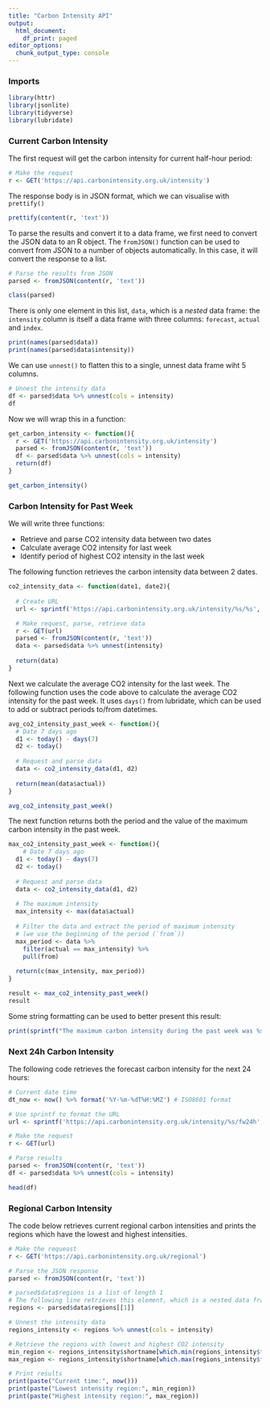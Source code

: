 ```yaml
---
title: "Carbon Intensity API"
output:
  html_document:
    df_print: paged
editor_options:
  chunk_output_type: console
---
```


### Imports

```r
library(httr)
library(jsonlite)
library(tidyverse)
library(lubridate)
```

### Current Carbon Intensity 

The first request will get the carbon intensity for current half-hour period:  

```r
# Make the request
r <- GET('https://api.carbonintensity.org.uk/intensity')
```

The response body is in JSON format, which we can visualise with `prettify()`

```r
prettify(content(r, 'text'))
```

To parse the results and convert it to a data frame, we first need to convert the JSON data to an R object. The `fromJSON()` function can be used to convert from JSON to a number of objects automatically. In this case, it will convert the response to a list.

```r
# Parse the results from JSON 
parsed <- fromJSON(content(r, 'text'))

class(parsed)
```

There is only one element in this list, `data`, which is a *nested* data frame: the `intensity` column is itself a data frame with three columns: `forecast`, `actual` and `index`. 

```r
print(names(parsed$data))
print(names(parsed$data$intensity))
```

We can use `unnest()` to flatten this to a single, unnest data frame wiht 5 columns.

```r
# Unnest the intensity data 
df <- parsed$data %>% unnest(cols = intensity)
df
```

Now we will wrap this in a function: 

```r
get_carbon_intensity <- function(){
  r <- GET('https://api.carbonintensity.org.uk/intensity')
  parsed <- fromJSON(content(r, 'text'))
  df <- parsed$data %>% unnest(cols = intensity)
  return(df)
}

get_carbon_intensity()
```

### Carbon Intensity for Past Week

We will write three functions:

- Retrieve and parse CO2 intensity data between two dates
- Calculate average CO2 intensity for last week
- Identify period of highest CO2 intensity in the last week

The following function retrieves the carbon intensity data between 2 dates. 

```r
co2_intensity_data <- function(date1, date2){
  
  # Create URL
  url <- sprintf('https://api.carbonintensity.org.uk/intensity/%s/%s', date1, date2)

  # Make request, parse, retrieve data
  r <- GET(url)
  parsed <- fromJSON(content(r, 'text'))
  data <- parsed$data %>% unnest(intensity)
  
  return(data)
}
```

Next we calculate the average CO2 intensity for the last week. The following function uses the code above to calculate the average CO2 intensity for the past week. It uses `days()` from lubridate, which can be used to add or subtract periods to/from datetimes.

```r
avg_co2_intensity_past_week <- function(){
  # Date 7 days ago
  d1 <- today() - days(7)
  d2 <- today()
  
  # Request and parse data
  data <- co2_intensity_data(d1, d2)
  
  return(mean(data$actual))
}

avg_co2_intensity_past_week()
```

The next function returns both the period and the value of the maximum carbon intensity in the past week. 

```r
max_co2_intensity_past_week <- function(){
    # Date 7 days ago
  d1 <- today() - days(7)
  d2 <- today()
  
  # Request and parse data
  data <- co2_intensity_data(d1, d2)
  
  # The maximum intensity
  max_intensity <- max(data$actual)
  
  # Filter the data and extract the period of maximum intensity
  # (we use the beginning of the period (`from`))
  max_period <- data %>% 
    filter(actual == max_intensity) %>% 
    pull(from)
    
  return(c(max_intensity, max_period))
}

result <- max_co2_intensity_past_week()
result
```

Some string formatting can be used to better present this result: 

```r
print(sprintf("The maximum carbon intensity during the past week was %s gCO2/kWh at %s", result[1], result[2]))
```

### Next 24h Carbon Intensity

The following code retrieves the forecast carbon intensity for the next 24 hours:

```r
# Current date time
dt_now <- now() %>% format('%Y-%m-%dT%H:%MZ') # ISO8601 format

# Use sprintf to format the URL 
url <- sprintf('https://api.carbonintensity.org.uk/intensity/%s/fw24h', dt_now)

# Make the request
r <- GET(url)

# Parse results
parsed <- fromJSON(content(r, 'text'))
df <- parsed$data %>% unnest(cols = intensity)

head(df)
```

### Regional Carbon Intensity

The code below retrieves current regional carbon intensities and prints the regions which have the lowest and highest intensities. 

```r
# Make the requeast
r <- GET('https://api.carbonintensity.org.uk/regional')

# Parse the JSON response
parsed <- fromJSON(content(r, 'text'))

# parsed$data$regions is a list of length 1
# The following line retrieves this element, which is a nested data frame
regions <- parsed$data$regions[[1]]

# Unnest the intensity data
regions_intensity <- regions %>% unnest(cols = intensity)

# Retrieve the regions with lowest and highest CO2 intensity
min_region <- regions_intensity$shortname[which.min(regions_intensity$forecast)]
max_region <- regions_intensity$shortname[which.max(regions_intensity$forecast)]

# Print results
print(paste("Current time:", now()))
print(paste("Lowest intensity region:", min_region))
print(paste("Highest intensity region:", max_region))
```
